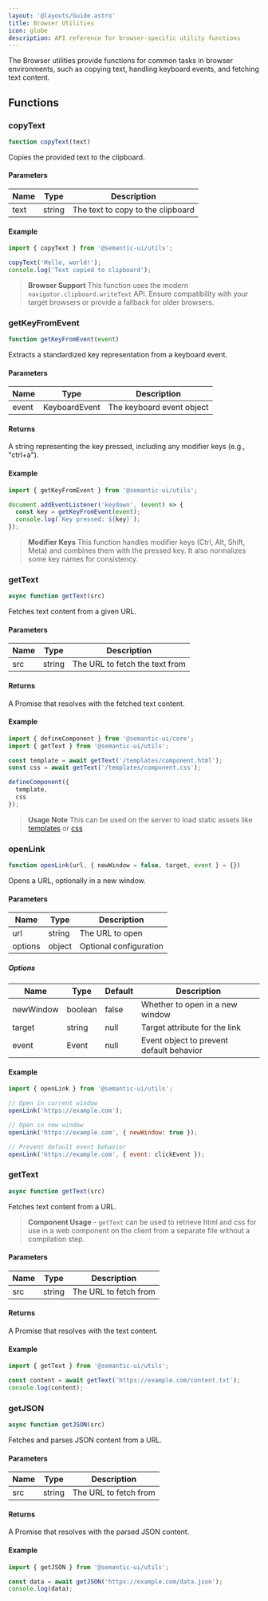 ```yaml
---
layout: '@layouts/Guide.astro'
title: Browser Utilities
icon: globe
description: API reference for browser-specific utility functions
---
```


The Browser utilities provide functions for common tasks in browser environments, such as copying text, handling keyboard events, and fetching text content.

## Functions

### copyText

```javascript
function copyText(text)
```

Copies the provided text to the clipboard.

#### Parameters

| Name | Type   | Description |
|------|--------|-------------|
| text | string | The text to copy to the clipboard |

#### Example

```javascript
import { copyText } from '@semantic-ui/utils';

copyText('Hello, world!');
console.log('Text copied to clipboard');
```

> **Browser Support** This function uses the modern `navigator.clipboard.writeText` API. Ensure compatibility with your target browsers or provide a fallback for older browsers.

### getKeyFromEvent

```javascript
function getKeyFromEvent(event)
```

Extracts a standardized key representation from a keyboard event.

#### Parameters

| Name  | Type        | Description |
|-------|-------------|-------------|
| event | KeyboardEvent | The keyboard event object |

#### Returns

A string representing the key pressed, including any modifier keys (e.g., "ctrl+a").

#### Example

```javascript
import { getKeyFromEvent } from '@semantic-ui/utils';

document.addEventListener('keydown', (event) => {
  const key = getKeyFromEvent(event);
  console.log(`Key pressed: ${key}`);
});
```

> **Modifier Keys** This function handles modifier keys (Ctrl, Alt, Shift, Meta) and combines them with the pressed key. It also normalizes some key names for consistency.

### getText

```javascript
async function getText(src)
```

Fetches text content from a given URL.

#### Parameters

| Name | Type   | Description |
|------|--------|-------------|
| src  | string | The URL to fetch the text from |

#### Returns

A Promise that resolves with the fetched text content.

#### Example

```javascript
import { defineComponent } from '@semantic-ui/core';
import { getText } from '@semantic-ui/utils';

const template = await getText('/templates/component.html');
const css = await getText('/templates/component.css');

defineComponent({
  template,
  css
});
```

> **Usage Note** This can be used on the server to load static assets like [templates](/templating) or [css](/components/styling)
### openLink

```javascript
function openLink(url, { newWindow = false, target, event } = {})
```

Opens a URL, optionally in a new window.

#### Parameters

| Name | Type   | Description |
|------|--------|-------------|
| url  | string | The URL to open |
| options | object | Optional configuration |

##### Options

| Name      | Type    | Default | Description |
|-----------|---------|---------|-------------|
| newWindow | boolean | false   | Whether to open in a new window |
| target    | string  | null    | Target attribute for the link |
| event     | Event   | null    | Event object to prevent default behavior |

#### Example

```javascript
import { openLink } from '@semantic-ui/utils';

// Open in current window
openLink('https://example.com');

// Open in new window
openLink('https://example.com', { newWindow: true });

// Prevent default event behavior
openLink('https://example.com', { event: clickEvent });
```

### getText

```javascript
async function getText(src)
```

Fetches text content from a URL.

> **Component Usage** - `getText` can be used to retrieve html and css for use in a web component on the client from a separate file without a compilation step.

#### Parameters

| Name | Type   | Description |
|------|--------|-------------|
| src  | string | The URL to fetch from |

#### Returns

A Promise that resolves with the text content.

#### Example

```javascript
import { getText } from '@semantic-ui/utils';

const content = await getText('https://example.com/content.txt');
console.log(content);
```

### getJSON

```javascript
async function getJSON(src)
```

Fetches and parses JSON content from a URL.

#### Parameters

| Name | Type   | Description |
|------|--------|-------------|
| src  | string | The URL to fetch from |

#### Returns

A Promise that resolves with the parsed JSON content.

#### Example

```javascript
import { getJSON } from '@semantic-ui/utils';

const data = await getJSON('https://example.com/data.json');
console.log(data);
```
